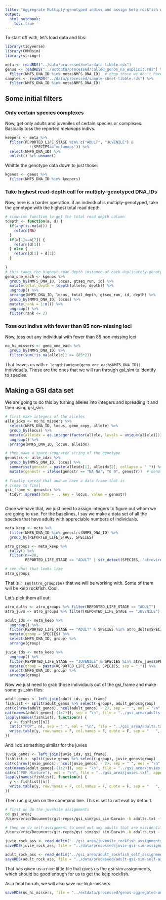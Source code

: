 ```yaml
---
title: "Aggregrate Multiply-genotyped indivs and assign kelp rockfish with GSI"
output: 
  html_notebook:
    toc: true
---
```





To start off with, let's load data and libs:
```r
library(tidyverse)
library(CKMRsim)
library(stringr)

meta <- readRDS("../data/processed/meta-data-tibble.rds")
genos <- readRDS("../extdata/processed/called_genos_na_explicit.rds") %>%
  filter(NMFS_DNA_ID %in% meta$NMFS_DNA_ID)  # drop those we don't have meta data for
samples <- readRDS("../data/processed/sample-sheet-tibble.rds") %>%
  filter(NMFS_DNA_ID %in% meta$NMFS_DNA_ID)
```


## Some initial filters

### Only certain species complexes

Now, get only adults and juveniles of certain species or complexes.  Basically toss the reported _melanops_ indivs.
```r
keepers <- meta %>%
  filter(REPORTED_LIFE_STAGE %in% c("ADULT", "JUVENILE") &
           !(SPECIES=="melanops")) %>%
  select(NMFS_DNA_ID) %>%
  unlist() %>% unname()
```

Whittle the genotype data down to just those:
```r
kgenos <- genos %>%
  filter(NMFS_DNA_ID %in% keepers)
```

### Take highest read-depth call for multiply-genotyped DNA_IDs

Now, here is a harder operation: if an individual is multiply-genotyped, take the
genotype with the highest total read depth.  
```r
# slow-ish function to get the total read depth column
tdepth <- function(a, d) {
  if(any(is.na(a))) {
    return(NA)
  }
  if(a[1]==a[2]) {
    return(d[1])
  } else {
    return(d[1] + d[2])
  }
  
}
# this takes the highest read-depth instance of each duplicately-genotyped individual.
geno_one_each <- kgenos %>%
  group_by(NMFS_DNA_ID, locus, gtseq_run, id) %>%
  mutate(total_depth = tdepth(allele, depth)) %>%
  ungroup() %>%
  arrange(NMFS_DNA_ID, locus, total_depth, gtseq_run, id, depth) %>%
  group_by(NMFS_DNA_ID, locus) %>%
  mutate(rank = 1:n()) %>%
  ungroup() %>%
  filter(rank <= 2)
```

### Toss out indivs with fewer than 85 non-missing loci
Now, toss out any individual with fewer than 85 non-missing loci
```r
no_hi_missers <- geno_one_each %>% 
  group_by(NMFS_DNA_ID) %>%
  filter(sum(!is.na(allele)) >= (85*2))
```
That leaves us with `r length(unique(geno_one_each$NMFS_DNA_ID))` individuals.  Those are the ones that
we will run through gsi_sim to identify to species.



## Making a GSI data set

We are going to do this by turning alleles into integers and spreading it and then using 
gsi_sim.
```r
# first make integers of the alleles
alle_idxs <- no_hi_missers %>% 
  select(NMFS_DNA_ID, locus, gene_copy, allele) %>%
  group_by(locus) %>%
  mutate(alleidx = as.integer(factor(allele, levels = unique(allele)))) %>%
  ungroup() %>%
  arrange(NMFS_DNA_ID, locus, alleidx)

# then make a space-separated string of the genotype
genostrs <- alle_idxs %>% 
  group_by(NMFS_DNA_ID, locus) %>%
  summarise(genostr = paste(alleidx[1], alleidx[2], collapse = " ")) %>%
  mutate(genostr = ifelse(genostr == "NA NA", "0 0", genostr))  # denote missing alleles with 0
  
# finally spread that and we have a data frame that is
# close to final
gsi_frame <- genostrs %>%
  tidyr::spread(data = ., key = locus, value = genostr)
  
```


Once we have that, we just need to assign integers to figure out whom we are
going to use.  For the baselines, I say we make a data set of all the species that
have adults with appreciable numbers of individuals.

```r
meta_keep <- meta %>%
  filter(NMFS_DNA_ID %in% genostrs$NMFS_DNA_ID) %>%
  group_by(REPORTED_LIFE_STAGE, SPECIES) 

atro_groups <- meta_keep %>%
  tally() %>%
  filter(n>=20,
         REPORTED_LIFE_STAGE == "ADULT" | str_detect(SPECIES, "atrovirens"))

# see what that looks like
atro_groups
```
That is `r sum(atro_groups$n)` that we will be working with.  Some of them will be kelp rockfish.  Cool.

Let's pick them all out:
```r
atro_dults <- atro_groups %>% filter(REPORTED_LIFE_STAGE == "ADULT")
atro_juvs <- atro_groups %>% filter(REPORTED_LIFE_STAGE == "JUVENILE")

adult_ids <- meta_keep %>%
  ungroup() %>%
  filter(REPORTED_LIFE_STAGE == "ADULT" & SPECIES %in% atro_dults$SPECIES) %>%
  mutate(group = SPECIES) %>%
  select(NMFS_DNA_ID, group) %>%
  arrange(group)

juvie_ids <- meta_keep %>%
  ungroup() %>%
  filter(REPORTED_LIFE_STAGE == "JUVENILE" & SPECIES %in% atro_juvs$SPECIES) %>%
  mutate(group = paste(REPORTED_LIFE_STAGE, SPECIES, sep = "_")) %>%
  select(NMFS_DNA_ID, group) %>%
  arrange(group)
```

Now we just need to grab those individauls out of the gsi_frame and make some gsi_sim files:
```r
adult_genos <- left_join(adult_ids, gsi_frame)
fishlist <- split(adult_genos %>% select(-group), adult_genos$group)
cat(c(nrow(adult_genos), ncol(adult_genos) - 2), sep = " ", eol = "\n", file = "../gsi_area/adults.txt")
cat(names(adult_genos[-(1:2)]), sep = "\n", file = "../gsi_area/adults.txt", append = TRUE)
lapply(names(fishlist), function(n) {
  y <- fishlist[[n]]
  cat(c("POP", n), sep = " ", eol = "\n", file = "../gsi_area/adults.txt", append = TRUE)
  write.table(y, row.names = F, col.names = F, quote = F, sep = "   ", file = "../gsi_area/adults.txt", append = TRUE)
})
```

And I do something similar for the juvies
```r
juvie_genos <- left_join(juvie_ids, gsi_frame)
fishlist <- split(juvie_genos %>% select(-group), juvie_genos$group)
cat(c(nrow(juvie_genos), ncol(juvie_genos) - 2), sep = " ", eol = "\n", file = "../gsi_area/juvies.txt")
cat(names(adult_genos[-(1:2)]), sep = "\n", file = "../gsi_area/juvies.txt", append = TRUE)
cat(c("POP Mixture"), eol = "\n", file = "../gsi_area/juvies.txt", append = TRUE)
lapply(names(fishlist), function(n) {
  y <- fishlist[[n]]
  write.table(y, row.names = F, col.names = F, quote = F, sep = "   ", file = "../gsi_area/juvies.txt", append = TRUE)
})
```

Then run gsi_sim on the command line.  This is set to not eval by default.  
```sh
# first we do the juvenile assignments
cd gsi_area; 
/Users/eriq/Documents/git-repos/gsi_sim/gsi_sim-Darwin -b adults.txt -t juvies.txt | awk -F";" 'BEGIN {print "NMFS_DNA_ID species score"} /GMA_FULL_EM_INDIVS_CSV:/ {print $1, $2, $3}' | sed 's/GMA_FULL_EM_INDIVS_CSV:\///g' > juvenile_rockfish_assignments.txt

# then we do self-assignment to weed out any adults that are misidentified to species
/Users/eriq/Documents/git-repos/gsi_sim/gsi_sim-Darwin -b adults.txt --self-assign | awk -F";" 'BEGIN {print "NMFS_DNA_ID species score"} /SELF_ASSIGN_A_LA_GC_CSV:/ {print $1, $2, $3}' | sed 's/SELF_ASSIGN_A_LA_GC_CSV:\///g;' > adult_rockfish_self_assignment.txt 

```

```r
juvie_rock_ass <- read_delim("../gsi_area/juvenile_rockfish_assignments.txt", delim = " ")
saveRDS(juvie_rock_ass, file = "../data/processed/juvie-gsi-sim-assignments.rds", compress = "xz")

adult_rock_ass <- read_delim("../gsi_area/adult_rockfish_self_assignment.txt", delim = " ")
saveRDS(adult_rock_ass, file = "../data/processed/adult-gsi-sim-self-assignments.rds", compress = "xz")
```

That has given us a nice little file that gives us the gsi-sim assignments, which should be good enough
for us to get the kelp rockfish.  

As a final hurrah, we will also save no-high-missers
```r
saveRDS(no_hi_missers, file = "../extdata/processed/genos-aggregated-and-no-hi-missers.rds", compress = "xz")
```